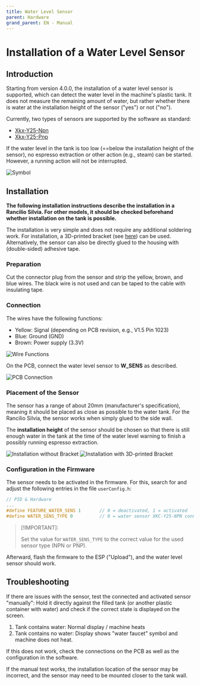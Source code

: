 ```yaml
---
title: Water Level Sensor
parent: Hardware
grand_parent: EN - Manual
---
```


# Installation of a Water Level Sensor

## Introduction

Starting from version 4.0.0, the installation of a water level sensor is supported, which can detect the water level in the machine's plastic tank. It does not measure the remaining amount of water, but rather whether there is water at the installation height of the sensor ("yes") or not ("no").

Currently, two types of sensors are supported by the software as standard:

- [Xkx-Y25-Npn](https://www.amazon.de/Xkc-Y25-Npn-Fl%C3%BCssigkeitsstandsensor-Ber%C3%BChrungsloser-Wasserstandsmelder-Ausgangsschnittstelle/dp/B088PGKPJ4)
- [Xkx-Y25-Pnp](https://www.amazon.de/Wasserdichter-ber%C3%BChrungsloser-Fl%C3%BCssigkeitsstandssensor-Schalter-Signalausgang/dp/B074NVLTW6)

If the water level in the tank is too low (==below the installation height of the sensor), no espresso extraction or other action (e.g., steam) can be started. However, a running action will not be interrupted.

![Symbol](/img/hardware/watersensor/watersensor_0.png)

## Installation

**The following installation instructions describe the installation in a Rancilio Silvia. For other models, it should be checked beforehand whether installation on the tank is possible.**

The installation is very simple and does not require any additional soldering work. For installation, a 3D-printed bracket (see [here](https://www.thingiverse.com/thing:6340201)) can be used. Alternatively, the sensor can also be directly glued to the housing with (double-sided) adhesive tape.

### Preparation

Cut the connector plug from the sensor and strip the yellow, brown, and blue wires. The black wire is not used and can be taped to the cable with insulating tape.

### Connection

The wires have the following functions:

- Yellow: Signal (depending on PCB revision, e.g., V1.5 Pin 1023)
- Blue: Ground (GND)
- Brown: Power supply (3.3V)

![Wire Functions](/img/hardware/watersensor/watersensor_1.png)

On the PCB, connect the water level sensor to **W_SENS** as described.

![PCB Connection](/img/hardware/watersensor/watersensor_2.png)

### Placement of the Sensor

The sensor has a range of about 20mm (manufacturer's specification), meaning it should be placed as close as possible to the water tank. For the Rancilio Silvia, the sensor works when simply glued to the side wall.

The **installation height** of the sensor should be chosen so that there is still enough water in the tank at the time of the water level warning to finish a possibly running espresso extraction.

![Installation without Bracket](/img/hardware/watersensor/watersensor_3.png)
![Installation with 3D-printed Bracket](/img/hardware/watersensor/watersensor_4.png)

### Configuration in the Firmware

The sensor needs to be activated in the firmware. For this, search for and adjust the following entries in the file `userConfig.h`:

```c
// PID & Hardware
...
#define FEATURE_WATER_SENS 1       // 0 = deactivated, 1 = activated
#define WATER_SENS_TYPE 0          // 0 = water sensor XKC-Y25-NPN connected, 1 = XKC-Y25-PNP connected
```

> [!IMPORTANT]:
>
> Set the value for `WATER_SENS_TYPE` to the correct value for the used sensor type (NPN or PNP).

Afterward, flash the firmware to the ESP ("Upload"), and the water level sensor should work.

## Troubleshooting

If there are issues with the sensor, test the connected and activated sensor "manually": Hold it directly against the filled tank (or another plastic container with water) and check if the correct state is displayed on the screen.

1. Tank contains water: Normal display / machine heats
2. Tank contains no water: Display shows "water faucet" symbol and machine does not heat.

If this does not work, check the connections on the PCB as well as the configuration in the software.

If the manual test works, the installation location of the sensor may be incorrect, and the sensor may need to be mounted closer to the tank wall.
